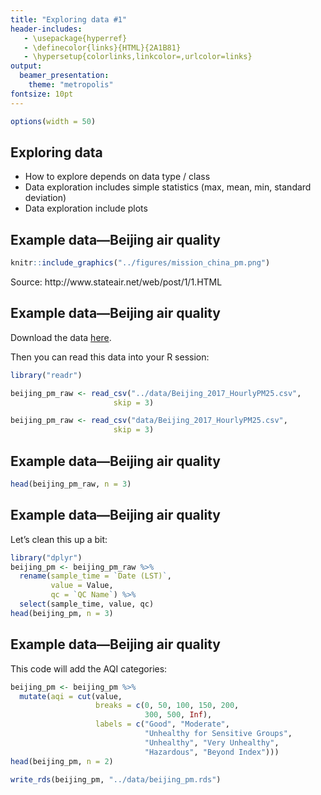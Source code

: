 ```yaml
---
title: "Exploring data #1"
header-includes:
   - \usepackage{hyperref}
   - \definecolor{links}{HTML}{2A1B81}
   - \hypersetup{colorlinks,linkcolor=,urlcolor=links}
output: 
  beamer_presentation:
    theme: "metropolis"
fontsize: 10pt
---
```


```r
options(width = 50)
```

## Exploring data

- How to explore depends on data type / class
- Data exploration includes simple statistics (max, mean, min, standard deviation)
- Data exploration include plots

## Example data---Beijing air quality

```r
knitr::include_graphics("../figures/mission_china_pm.png")
```

Source: http://www.stateair.net/web/post/1/1.HTML

<!-- ## Example data---Beijing air quality -->

<!-- ```{r echo = FALSE, out.width = "4.5in"} -->
<!-- knitr::include_graphics("../figures/crazy_bad.png") -->
<!-- ``` -->

<!-- Source: https://foreignpolicy.com/2010/11/19/beijing-air-crazy-bad/ -->

<!-- ## Example data---Beijing air quality -->

<!-- Find out more:  -->

<!-- https://www.wired.com/2015/03/opinion-us-embassy-beijing-tweeted-clear-air/ -->
<!-- https://www.theguardian.com/environment/blog/2010/nov/19/crazy-bad-beijing-air-pollution -->
<!-- https://www.sciencemag.org/news/2018/04/rooftop-sensors-us-embassies-are-warning-world-about-crazy-bad-air-pollution -->

## Example data---Beijing air quality

Download the data [here](https://raw.githubusercontent.com/geanders/RProgrammingForResearch/master/data/Beijing_2017_HourlyPM25.csv). 

Then you can read this data into your R session: 

```r
library("readr")
```
```r
beijing_pm_raw <- read_csv("../data/Beijing_2017_HourlyPM25.csv", 
                       skip = 3)
```
```r
beijing_pm_raw <- read_csv("data/Beijing_2017_HourlyPM25.csv", 
                       skip = 3)
```

## Example data---Beijing air quality

```r
head(beijing_pm_raw, n = 3)
```

## Example data---Beijing air quality

Let's clean this up a bit: 

```r
library("dplyr")
beijing_pm <- beijing_pm_raw %>% 
  rename(sample_time = `Date (LST)`, 
         value = Value,
         qc = `QC Name`) %>% 
  select(sample_time, value, qc)
head(beijing_pm, n = 3)
```

## Example data---Beijing air quality

This code will add the AQI categories:

```r
beijing_pm <- beijing_pm %>% 
  mutate(aqi = cut(value, 
                   breaks = c(0, 50, 100, 150, 200, 
                              300, 500, Inf),
                   labels = c("Good", "Moderate",
                              "Unhealthy for Sensitive Groups",
                              "Unhealthy", "Very Unhealthy", 
                              "Hazardous", "Beyond Index")))
head(beijing_pm, n = 2)
```

```r
write_rds(beijing_pm, "../data/beijing_pm.rds")
```

